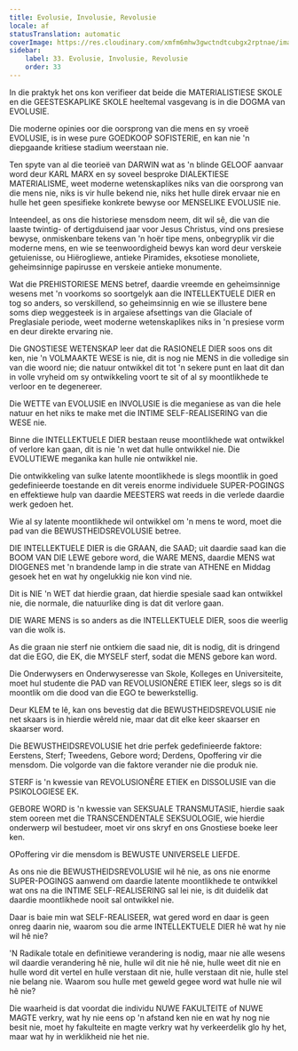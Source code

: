 ```yaml
---
title: Evolusie, Involusie, Revolusie
locale: af
statusTranslation: automatic
coverImage: https://res.cloudinary.com/xmfm6mhw3gwctndtcubgx2rptnae/image/upload/v1740337243/small_cover_educacion_fundamental_a051170f1c.webp
sidebar:
    label: 33. Evolusie, Involusie, Revolusie
    order: 33
---
```

In die praktyk het ons kon verifieer dat beide die MATERIALISTIESE SKOLE en die GEESTESKAPLIKE SKOLE heeltemal vasgevang is in die DOGMA van EVOLUSIE.

Die moderne opinies oor die oorsprong van die mens en sy vroeë EVOLUSIE, is in wese pure GOEDKOOP SOFISTERIE, en kan nie 'n diepgaande kritiese stadium weerstaan nie.

Ten spyte van al die teorieë van DARWIN wat as 'n blinde GELOOF aanvaar word deur KARL MARX en sy soveel besproke DIALEKTIESE MATERIALISME, weet moderne wetenskaplikes niks van die oorsprong van die mens nie, niks is vir hulle bekend nie, niks het hulle direk ervaar nie en hulle het geen spesifieke konkrete bewyse oor MENSELIKE EVOLUSIE nie.

Inteendeel, as ons die historiese mensdom neem, dit wil sê, die van die laaste twintig- of dertigduisend jaar voor Jesus Christus, vind ons presiese bewyse, onmiskenbare tekens van 'n hoër tipe mens, onbegryplik vir die moderne mens, en wie se teenwoordigheid bewys kan word deur verskeie getuienisse, ou Hiërogliewe, antieke Piramides, eksotiese monoliete, geheimsinnige papirusse en verskeie antieke monumente.

Wat die PREHISTORIESE MENS betref, daardie vreemde en geheimsinnige wesens met 'n voorkoms so soortgelyk aan die INTELLEKTUELE DIER en tog so anders, so verskillend, so geheimsinnig en wie se illustere bene soms diep weggesteek is in argaïese afsettings van die Glaciale of Preglasiale periode, weet moderne wetenskaplikes niks in 'n presiese vorm en deur direkte ervaring nie.

Die GNOSTIESE WETENSKAP leer dat die RASIONELE DIER soos ons dit ken, nie 'n VOLMAAKTE WESE is nie, dit is nog nie MENS in die volledige sin van die woord nie; die natuur ontwikkel dit tot 'n sekere punt en laat dit dan in volle vryheid om sy ontwikkeling voort te sit of al sy moontlikhede te verloor en te degenereer.

Die WETTE van EVOLUSIE en INVOLUSIE is die meganiese as van die hele natuur en het niks te make met die INTIME SELF-REALISERING van die WESE nie.

Binne die INTELLEKTUELE DIER bestaan ​​reuse moontlikhede wat ontwikkel of verlore kan gaan, dit is nie 'n wet dat hulle ontwikkel nie. Die EVOLUTIEWE meganika kan hulle nie ontwikkel nie.

Die ontwikkeling van sulke latente moontlikhede is slegs moontlik in goed gedefinieerde toestande en dit vereis enorme individuele SUPER-POGINGS en effektiewe hulp van daardie MEESTERS wat reeds in die verlede daardie werk gedoen het.

Wie al sy latente moontlikhede wil ontwikkel om 'n mens te word, moet die pad van die BEWUSTHEIDSREVOLUSIE betree.

DIE INTELLEKTUELE DIER is die GRAAN, die SAAD; uit daardie saad kan die BOOM VAN DIE LEWE gebore word, die WARE MENS, daardie MENS wat DIOGENES met 'n brandende lamp in die strate van ATHENE en Middag gesoek het en wat hy ongelukkig nie kon vind nie.

Dit is NIE 'n WET dat hierdie graan, dat hierdie spesiale saad kan ontwikkel nie, die normale, die natuurlike ding is dat dit verlore gaan.

DIE WARE MENS is so anders as die INTELLEKTUELE DIER, soos die weerlig van die wolk is.

As die graan nie sterf nie ontkiem die saad nie, dit is nodig, dit is dringend dat die EGO, die EK, die MYSELF sterf, sodat die MENS gebore kan word.

Die Onderwysers en Onderwyseresse van Skole, Kolleges en Universiteite, moet hul studente die PAD van REVOLUSIONÊRE ETIEK leer, slegs so is dit moontlik om die dood van die EGO te bewerkstellig.

Deur KLEM te lê, kan ons bevestig dat die BEWUSTHEIDSREVOLUSIE nie net skaars is in hierdie wêreld nie, maar dat dit elke keer skaarser en skaarser word.

Die BEWUSTHEIDSREVOLUSIE het drie perfek gedefinieerde faktore: Eerstens, Sterf; Tweedens, Gebore word; Derdens, Opoffering vir die mensdom. Die volgorde van die faktore verander nie die produk nie.

STERF is 'n kwessie van REVOLUSIONÊRE ETIEK en DISSOLUSIE van die PSIKOLOGIESE EK.

GEBORE WORD is 'n kwessie van SEKSUALE TRANSMUTASIE, hierdie saak stem ooreen met die TRANSCENDENTALE SEKSUOLOGIE, wie hierdie onderwerp wil bestudeer, moet vir ons skryf en ons Gnostiese boeke leer ken.

OPoffering vir die mensdom is BEWUSTE UNIVERSELE LIEFDE.

As ons nie die BEWUSTHEIDSREVOLUSIE wil hê nie, as ons nie enorme SUPER-POGINGS aanwend om daardie latente moontlikhede te ontwikkel wat ons na die INTIME SELF-REALISERING sal lei nie, is dit duidelik dat daardie moontlikhede nooit sal ontwikkel nie.

Daar is baie min wat SELF-REALISEER, wat gered word en daar is geen onreg daarin nie, waarom sou die arme INTELLEKTUELE DIER hê wat hy nie wil hê nie?

'N Radikale totale en definitiewe verandering is nodig, maar nie alle wesens wil daardie verandering hê nie, hulle wil dit nie hê nie, hulle weet dit nie en hulle word dit vertel en hulle verstaan ​​dit nie, hulle verstaan ​​dit nie, hulle stel nie belang nie. Waarom sou hulle met geweld gegee word wat hulle nie wil hê nie?

Die waarheid is dat voordat die individu NUWE FAKULTEITE of NUWE MAGTE verkry, wat hy nie eens op 'n afstand ken nie en wat hy nog nie besit nie, moet hy fakulteite en magte verkry wat hy verkeerdelik glo hy het, maar wat hy in werklikheid nie het nie.

